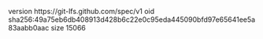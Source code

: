 version https://git-lfs.github.com/spec/v1
oid sha256:49a75eb6db408913d428b6c22e0c95eda445090bfd97e65641ee5a83aabb0aac
size 15066
